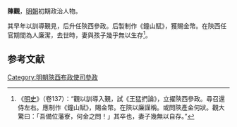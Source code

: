 {{Otheruses|陳觀|other=同名或類似名的其它條目描述}}

'''陳觀'''，[[明朝|明朝]]初期政治人物。

其早年以訓導覲見，后升任陝西參政。后製制作《鐘山賦》，獲賜金幣。在陝西任官期間為人廉潔，去世時，妻與孩子幾乎無以生存<ref>《[[明史|明史]]》（卷137）：“觀以訓導入覲，試《王猛捫論》，立擢陝西參政。尋召還侍左右。應制作《鐘山賦》，賜金幣。在陝以廉謹稱。或問陝產金何狀。觀大驚曰：「吾備位藩寮，何金之問！」其卒也，妻子幾無以自存。”</ref>。

==参考文献==
{{wikisource|明史/卷137}}
<div class="references-small">
<references />
</div>

{{明朝人物小作品}}

[[Category:明朝陝西布政使司參政|Category:明朝陝西布政使司參政]]